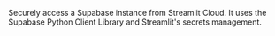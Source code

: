 Securely access a Supabase instance from Streamlit Cloud. It uses the Supabase Python Client Library and Streamlit's secrets management.
